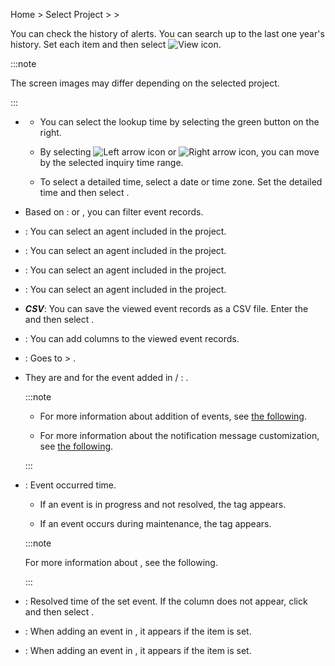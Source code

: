 Home > Select Project > <Cmdname sid="event_statistic" className="uitext" /> > <Cmdname sid="event_history" className="uitext" />

You can check the history of alerts. You can search up to the last one year's history. Set each item and then select ![View icon](/img/ico-btn-search.png).

<InDoc product='java,php,nodejs,python,dotnet,golang,log'>

<ImgLang img='event-history.png' desc='Event History' />

</InDoc>

<InDoc product='kubernetes'>

<ImgLang img='k8s-event-history.png' desc='Event History' />

</InDoc>

<InDoc product='postgresql,oracle,mysql,mssql,tibero,cubrid,altibase,redis,mongodb'>

<ImgLang img='db-event-history.png' desc='Event History' />

</InDoc>

<InDoc product='browser'>

<ImgLang img='browser-event-history.png' desc='Event History' />

</InDoc>

<InDoc product='npm'>

<ImgLang img='npm-event-history.png' desc='Event History' />

</InDoc>

<InDoc product='amazon-cloudwatch,amazon-ecs,aws-log,azure,ncloud,oracle-cloud'>

<ImgLang img='cloud-event-history.png' desc='Event History' />

</InDoc>

:::note

The screen images may differ depending on the selected project.

:::

- <Cmdname sid="time_selector" className="uitext" />

  - You can select the lookup time by selecting the green button on the right.

  - By selecting ![Left arrow icon](/img/left-arrow.svg) or ![Right arrow icon](/img/right-arrow.svg), you can move by the selected inquiry time range.

  - To select a detailed time, select a date or time zone. Set the detailed time and then select <Cmdname sid="apply" className="uitext" />.

- Based on <Cmdname sid="filter" className="uitext" />: <Cmdname sid="title" className="uitext" /> or <Cmdname sid="message" className="uitext" />, you can filter event records.

<InDoc product='java,php,nodejs,python,dotnet,golang,log'>

- <Cmdname sid="application" className="uitext" />: You can select an agent included in the project.

</InDoc>

<InDoc product='postgresql,oracle,mysql,mssql,tibero,cubrid,altibase,redis,mongodb'>

- <Cmdname sid="database" className="uitext" />: You can select an agent included in the project.

</InDoc>

<InDoc product='kubernetes'>

- <Cmdname sid="container" className="uitext" />: You can select an agent included in the project.

</InDoc>

<InDoc product='browser,npm,amazon-cloudwatch,amazon-ecs,aws-log,azure,ncloud,oracle-cloud'>

- <Cmdname sid="agent" className="uitext" />: You can select an agent included in the project.

</InDoc>

- **_CSV_**: You can save the viewed event records as a CSV file. Enter the <Cmdname sid="maximum_csv_lines" className="uitext" /> and then select <Cmdname sid="download" className="uitext" />.

- <Cmdname sid="column_select" className="uitext" />: You can add columns to the viewed event records.

- <Cmdname sid="event_setting" className="uitext" />: Goes to <Cmdname sid="event_statistic" className="uitext" /> > <Cmdname sid="event_setting" className="uitext" />.

- They are <Cmdname sid="event_name" className="uitext" /> and <Cmdname sid="message" className="uitext" /> for the event added in <Cmdname sid="title" className="uitext" /> / <Cmdname sid="message" className="uitext" />: <Cmdname sid="event_setting" className="uitext" />.

  <Xclude product="amazon-cloudwatch,amazon-ecs,aws-log,azure,browser,log,ncloud,npm,oracle-cloud">

  :::note

  - For more information about addition of events, see [the following](metric-warning-notice).

  - For more information about the notification message customization, see [the following](set-notification-message).

  :::

  </Xclude>

- <Cmdname sid="event_time" className="uitext" />: Event occurred time.

  - If an event is in progress and not resolved, the <Cmdname sid="in_progress" className="uitext" /> tag appears.

  - If an event occurs during maintenance, the <Cmdname sid="ITM07315" className="uitext" /> tag appears.

  :::note

  For more information about <Cmdname sid="sms_maintenance" className="uitext" />, see <Link to="../management/maintenance">the following</Link>.

  :::

- <Cmdname sid="TTL06583" className="uitext" />: Resolved time of the set event. If the column does not appear, click <Cmdname sid="column_select" className="uitext" /> and then select <Cmdname sid="TTL06583" className="uitext" />.

<Xclude product="postgresql,oracle,mysql,mssql,tibero,cubrid,altibase,redis,mongodb">

- <Cmdname sid="application" className="uitext" />: When adding an event in <Cmdname sid="event_setting" className="uitext" />, it appears if the <Cmdname sid="alert_object_filtering" className="uitext" /> item is set.

</Xclude>

<InDoc product='postgresql,oracle,mysql,mssql,tibero,cubrid,altibase,redis,mongodb'>

- <Cmdname sid="instance" className="uitext" />: When adding an event in <Cmdname sid="event_setting" className="uitext" />, it appears if the <Cmdname sid="alert_object_filtering" className="uitext" /> item is set.

</InDoc>
